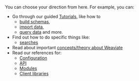 You can choose your direction from here. For example, you can:

- Go through our guided [Tutorials](/docs/weaviate/tutorials), like how to
    - [build schemas](/docs/weaviate/tutorials/schema),
    - [import data](/docs/weaviate/tutorials/import),
    - [query data](/docs/weaviate/tutorials/query) and more.
- Find out how to do specific things like:
    - [searches](/docs/weaviate/search)
- Read about important [concepts/theory about Weaviate](/docs/weaviate/concepts)
- Read our references for:
    - [Configuration](/docs/weaviate/configuration)
    - [API](/docs/weaviate/api)
    - [Modules](/docs/weaviate/modules)
    - [Client libraries](/docs/weaviate/client-libraries)
